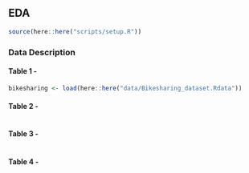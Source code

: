 ## EDA


```r
source(here::here("scripts/setup.R"))
```

### **Data Description**


#### **Table 1 - **
```r
bikesharing <- load(here::here("data/Bikesharing_dataset.Rdata"))


```

#### **Table 2 - **
```r

```

#### **Table 3 - **
```r

```

#### **Table 4 - **
```r

```

